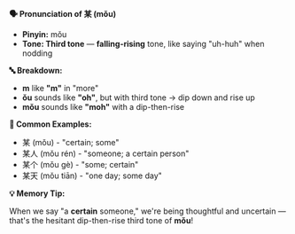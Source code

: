 **🗣️ Pronunciation of 某 (mǒu)**

- **Pinyin:** mǒu
- **Tone: Third tone** — **falling-rising** tone, like saying "uh-huh" when nodding

**🔤 Breakdown:**

- **m** like **"m"** in "more"
- **ǒu** sounds like **"oh"**, but with third tone → dip down and rise up
- **mǒu** sounds like **"moh"** with a dip-then-rise

**📝 Common Examples:**

- 某 (mǒu) - "certain; some"
- 某人 (mǒu rén) - "someone; a certain person"
- 某个 (mǒu gè) - "some; certain"
- 某天 (mǒu tiān) - "one day; some day"

**💡 Memory Tip:**

When we say "a **certain** someone," we're being thoughtful and uncertain — that's the hesitant
dip-then-rise third tone of **mǒu**!
